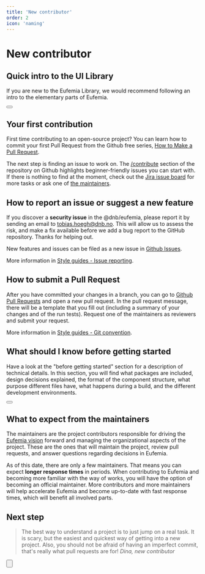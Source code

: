 ```yaml
---
title: 'New contributor'
order: 2
icon: 'naming'
---
```



# New contributor

## Quick intro to the UI Library

If you are new to the Eufemia Library, we would recommend following an intro to the elementary parts of Eufemia.

<Section style_type="mint-green" spacing>
  <Button
    href="/uilib/intro"
    size="large"
    text="Quick Intro"
    icon="chevron_right"
    variant="secondary"
  />
</Section>

## Your first contribution

First time contributing to an open-source project? You can learn how to commit your first Pull Request from the Github free series, [How to Make a Pull Request](https://makeapullrequest.com/).

The next step is finding an issue to work on. The [/contribute](https://github.com/dnbexperience/eufemia/contribute) section of the repository on Github highlights beginner-friendly issues you can start with. If there is nothing to find at the moment, check out the [Jira issue board](https://jira.tech.dnb.no/secure/RapidBoard.jspa?projectKey=EDS&rapidView=1221) for more tasks or ask one of [the maintainers](/contribute/contact).

## How to report an issue or suggest a new feature

If you discover a **security issue** in the @dnb/eufemia, please report it by sending an
email to [tobias.hoegh@dnb.no](mailto:tobias.hoegh@dnb.no). This will allow us to assess the risk, and make a fix available before we add a
bug report to the GitHub repository. Thanks for helping out.

New features and issues can be filed as a new issue in [Github Issues](https://github.com/dnbexperience/eufemia/issues).

More information in [Style guides - Issue reporting](/contribute/style-guides/issue).

## How to submit a Pull Request

After you have committed your changes in a branch, you can go to [Github Pull Requests](https://github.com/dnbexperience/eufemia/pulls) and open a new pull request.
In the pull request message, there will be a template that you fill out (including a summary of your changes and of the run tests). Request one of the maintainers as reviewers and submit your request.

More information in [Style guides - Git convention](/contribute/style-guides/git#pull-requests).

## What should I know before getting started

Have a look at the "before getting started" section for a description of technical details. In this section, you will find what packages are included, design decisions explained, the format of the component structure, what purpose different files have, what happens during a build, and the different development environments.

<Section style_type="mint-green" spacing>
  <Button
    href="/contribute/first-contribution/before-started"
    size="large"
    text="Before getting started"
    icon="chevron_right"
    variant="secondary"
  />
</Section>

## What to expect from the maintainers

The maintainers are the project contributors responsible for driving the [Eufemia vision](/vision) forward and managing the organizational aspects of the project. These are the ones that will maintain the project, review pull requests, and answer questions regarding decisions in Eufemia.

As of this date, there are only a few maintainers. That means you can expect **longer response times** in periods. When contributing to Eufemia and becoming more familiar with the way of works, you will have the option of becoming an official maintainer. More contributors and more maintainers will help accelerate Eufemia and become up-to-date with fast response times, which will benefit all involved parts.

## Next step

<Blockquote className="dnb-blockquote--no-background">
  The best way to understand a project is to just jump on a real task. It
  is scary, but the easiest and quickest way of getting into a new project.
  Also, you should not be afraid of having an imperfect commit, that's
  really what pull requests are for!
  <cite>Dina, new contributor</cite>
</Blockquote>

<Button
  href="/contribute/getting-started"
  size="large"
  text="Next up: Getting started"
  icon="chevron_right"
  variant="tertiary"
  bottom="2rem"
/>
